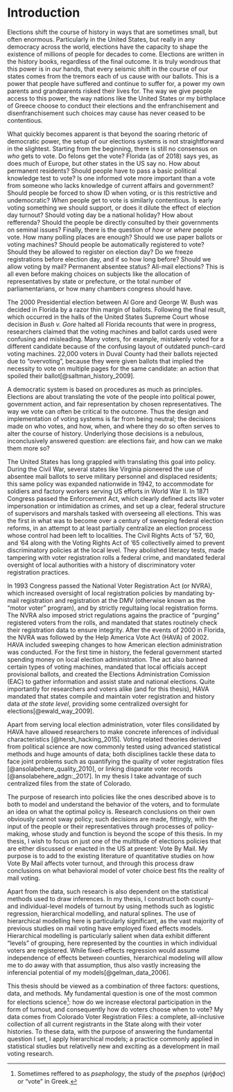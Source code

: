 <!-- The {.unnumbered} option here means that the introduction will be "Chapter 0." -->

# Introduction {.unnumbered}

Elections shift the course of history in ways that are sometimes small, but often enormous. Particularly in the United States, but really in any democracy across the world, elections have the capacity to shape the existence of millions of people for decades to come. Elections are written in the history books, regardless of the final outcome. It is truly wondrous that this power is in *our* hands, that every seismic shift in the course of our states comes from the tremors each of us cause with our ballots. This is a power that people have suffered and continue to suffer for, a power my own parents and grandparents risked their lives for. The way we give people access to this power, the way nations like the United States or my birthplace of Greece choose to conduct their elections and the enfranchisement and disenfranchisement such choices may cause has never ceased to be contentious.  
  
What quickly becomes apparent is that beyond the soaring rhetoric of democratic power, the setup of our elections systems is not straightforward in the slightest. Starting from the beginning, there is still no consensus on *who* gets to vote. Do felons get the vote? Florida (as of 2018) says yes, as does much of Europe, but other states in the US say no. How about permanent residents? Should people have to pass a basic political knowledge test to vote? Is one informed vote more important than a vote from someone who lacks knowledge of current affairs and government? Should people be forced to show ID when voting, or is this restrictive and undemocratic? *When* people get to vote is similarly contentious. Is early voting something we should support, or does it dilute the effect of election day turnout? Should voting day be a national holiday? How about refferenda? Should the people be directly consulted by their governments on seminal issues? Finally, there is the question of *how* or *where* people vote. How many polling places are enough? Should we use paper ballots or voting machines? Should people be automatically registered to vote? Should they be allowed to register on election day? Do we freeze registrations before election day, and if so how long before? Should we allow voting by mail? Permanent absentee status? All-mail elections? This is all even before making choices on subjects like the allocation of representatives by state or prefecture, or the total number of parliamentarians, or how many chambers congress should have.

The 2000 Presidential election between Al Gore and George W. Bush was decided in Florida by a razor thin margin of ballots. Following the final result, which occurred in the halls of the United States Supreme Court whose decision in *Bush v. Gore* halted all Florida recounts that were in progress, researchers claimed that the voting machines and ballot cards used were confusing and misleading. Many voters, for example, mistakenly voted for a different candidate because of the confusing layout of outdated punch-card voting machines. 22,000 voters in Duval County had their ballots rejected due to "overvoting", because they were given ballots that implied the necessity to vote on multiple pages for the same candidate: an action that spoiled their ballot[@saltman_history_2009].

A democratic system is based on procedures as much as principles. Elections are about translating the vote of the people into political power, government action, and fair representation by chosen representatives. The way we vote can often be critical to the outcome. Thus the design and implementation of voting systems is far from being neutral; the decisions made on who votes, and how, when, and where they do so often serves to alter the course of history. Underlying those decisions is a nebulous, inconclusively answered question: are elections fair, and how can we make them more so?

The United States has long grappled with translating this goal into policy. During the Civil War, several states like Virginia pioneered the use of absentee mail ballots to serve military personnel and displaced residents; this same policy was expanded nationwide in 1942, to accommodate for soldiers and factory workers serving US efforts in World War II. In 1871 Congress passed the Enforcement Act, which clearly defined acts like voter impersonation or intimidation as crimes, and set up a clear, federal structure of supervisors and marshals tasked with overseeing all elections. This was the first in what was to become over a century of sweeping federal election reforms, in an attempt to at least partially centralize an election process whose control had been left to localities. The Civil Rights Acts of '57, '60, and '64 along with the Voting Rights Act of '65 collectivelly aimed to prevent discriminatory policies at the local level. They abolished literacy tests, made tampering with voter registration rolls a federal crime, and mandated federal oversight of local authorities with a history of discriminatory voter registration practices.   
  
In 1993 Congress passed the National Voter Registration Act (or NVRA), which increased oversight of local registration policies by mandating by-mail registration and registration at the DMV (otherwise known as the "motor voter" program), and by strictly regultaing local registration forms. The NVRA also imposed strict regulations agains the practice of "purging" registered voters from the rolls, and mandated that states routinely check their registration data to ensure integrity. After the events of 2000 in Florida, the NVRA was followed by the Help America Vote Act (HAVA) of 2002. HAVA included sweeping changes to how American election administration was conducted. For the first time in history, the federal government started spending money on local election administration. The act also banned certain types of voting machines, mandated that local officials accept provisional ballots, and created the Elections Administration Comission (EAC) to gather information and assist state and national elections. Quite importantly for researchers and voters alike (and for this thesis), HAVA mandated that states compile and maintain voter registration and history data *at the state level*, providing some centralized oversight for elections[@ewald_way_2009].
  
Apart from serving local election administration, voter files consilidated by HAVA have allowed researchers to make concrete inferences of individual characteristics [@hersh_hacking_2015]. Voting related theories derived from political science are now commonly tested using advanced statistical methods and huge amounts of data; both disciplines tackle these data to face joint problems such as quantifying the quality of voter registration files [@ansolabehere_quality_2010], or linking disparate voter records [@ansolabehere_adgn:_2017]. In my thesis I take advantage of such centralized files from the state of Colorado.
  
The purpose of research into policies like the ones described above is to both to model and understand the behavior of the voters, and to formulate an idea on what the optimal policy is. Research conclusions on their own obviously cannot sway policy; such decisions are made, fittingly, with the input of the people or their representatives through processes of policy-making, whose study and function is beyond the scope of this thesis. In my thesis, I wish to focus on just one of the multitude of elections policies that are either discussed or enacted in the US at present: Vote By Mail. My purpose is to add to the existing literature of quantitative studies on how Vote By Mail affects voter turnout, and through this process draw conclusions on what behavioral model of voter choice best fits the reality of mail voting.

Apart from the data, such research is also dependent on the statistical methods used to draw inferences. In my thesis, I construct both county- and individual-level models of turnout by using methods such as logistic regression, hierarchical modelling, and natural splines. The use of hierarchical modelling here is particularly significant, as the vast majority of previous studies on mail voting have employed fixed effects models. Hierarchical modelling is particularly salient when data exhibit different "levels" of grouping, here represented by the counties in which individual voters are registered. While fixed-effects regression would assume independence of effects between counties, hierarchical modeling will allow me to do away with that assumption, thus also vastly increasing the inferencial potential of my models[@gelman_data_2006].

This thesis should be viewed as a combination of three factors: questions, data, and methods. My fundamental question is one of the most common for elections science^[Sometimes reffered to as *psephology*, the study of the *psephos* ($\psi \acute \eta \phi o \varsigma$) or "vote" in Greek.]: how do we increase electoral participation in the form of turnout, and consequently how do voters choose when to vote? My data comes from Colorado Voter Registration Files: a complete, all-inclusive collection of all current registrants in the State along with their voter histories. To these data, with the purpose of answering the fundamental question I set, I apply hierarchical models; a practice commonly applied in statistical studies but relativelly new and exciting as a development in mail voting research.